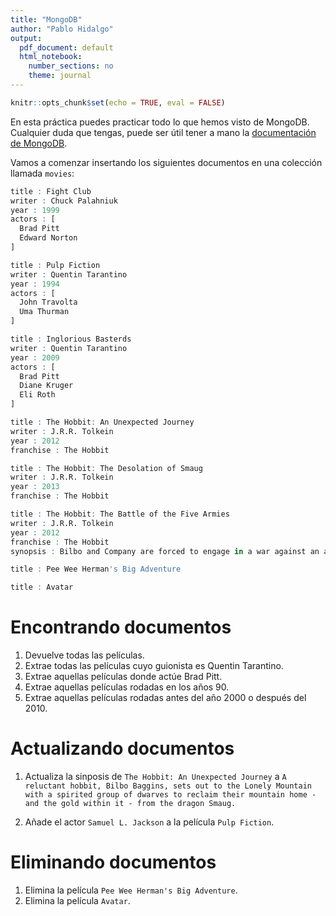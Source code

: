 ```yaml
---
title: "MongoDB"
author: "Pablo Hidalgo"
output:
  pdf_document: default
  html_notebook:
    number_sections: no
    theme: journal
---
```


```r
knitr::opts_chunk$set(echo = TRUE, eval = FALSE)
```


En esta práctica puedes practicar todo lo que hemos visto de MongoDB. Cualquier duda que tengas, puede ser útil tener a mano la [documentación de MongoDB](https://docs.mongodb.com/manual/).

Vamos a comenzar insertando los siguientes documentos en una colección llamada `movies`:

```r
title : Fight Club
writer : Chuck Palahniuk
year : 1999
actors : [
  Brad Pitt
  Edward Norton
]
```

```r
title : Pulp Fiction
writer : Quentin Tarantino
year : 1994
actors : [
  John Travolta
  Uma Thurman
]
```

```r
title : Inglorious Basterds
writer : Quentin Tarantino
year : 2009
actors : [
  Brad Pitt
  Diane Kruger
  Eli Roth
]
```

```r
title : The Hobbit: An Unexpected Journey
writer : J.R.R. Tolkein
year : 2012
franchise : The Hobbit
```

```r
title : The Hobbit: The Desolation of Smaug
writer : J.R.R. Tolkein
year : 2013
franchise : The Hobbit
```

```r
title : The Hobbit: The Battle of the Five Armies
writer : J.R.R. Tolkein
year : 2012
franchise : The Hobbit
synopsis : Bilbo and Company are forced to engage in a war against an array of combatants and keep the Lonely Mountain from falling into the hands of a rising darkness.
```


```r
title : Pee Wee Herman's Big Adventure
```

```r
title : Avatar
```


# Encontrando documentos

1. Devuelve todas las películas.
2. Extrae todas las películas cuyo guionista es Quentin Tarantino.
3. Extrae aquellas películas donde actúe Brad Pitt.
4. Extrae aquellas películas rodadas en los años 90.
5. Extrae aquellas películas rodadas antes del año 2000 o después del 2010.

# Actualizando documentos

1. Actualiza la sinposis de `The Hobbit: An Unexpected Journey` a `A reluctant hobbit, Bilbo Baggins, sets out to the Lonely Mountain with a spirited group of dwarves to reclaim their mountain home - and the gold within it - from the dragon Smaug.`

2. Añade el actor `Samuel L. Jackson` a la película `Pulp Fiction`.


# Eliminando documentos

1. Elimina la película `Pee Wee Herman's Big Adventure`.
2. Elimina la película `Avatar`.